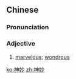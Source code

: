 ==Chinese==
{{zh-forms}}

===Pronunciation===
{{zh-pron
|m=shénmiào
|cat=a
}}

===Adjective===
{{zh-adj}}

# [[marvelous]]; [[wondrous]]

[[ko:神妙]]
[[zh:神妙]]